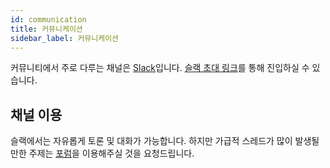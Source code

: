 ```yaml
---
id: communication
title: 커뮤니케이션
sidebar_label: 커뮤니케이션
---
```



커뮤니티에서 주로 다루는 채널은 [Slack](https://slack.com)입니다.
[슬랙 초대 링크](https://dooboolab.com/joinCPKorea)를 통해 진입하실 수 있습니다.

<AdFitMobileBanner
  unit="DAN-YpcHf9p49U5ykXi8"
  className="adfit-top-mobile"
/>

## 채널 이용

슬랙에서는 자유롭게 토론 및 대화가 가능합니다.
하지만 가급적 스레드가 많이 발생될 만한 주제는 [포럼](forums)을 이용해주실 것을 요청드립니다.

